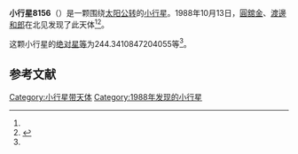 {{Infobox planet
| bgcolour = #FFFFC0
| name = 8156 Tsukada
| symbol = 
| image = 
| caption = 
| discovery = yes
| discovery_ref = 
| discoverer = [[圓舘金|圓舘金]]、[[渡邊和郎|渡邊和郎]]
| discovery_site = [[北见|北见]] 
| discovered = 1988年10月13日
| designations = yes
| mp_name = 
| named_after = 
| alt_names = 1988 TR/ 1977 DP10 / 1992 PY6
| mp_category = [[主带小行星|主带小行星]]
| orbit_ref = <ref name="a">[http://ssd.jpl.nasa.gov/sbdb.cgi?sstr=8156 8156 Tsukada] {{Wayback|url=http://ssd.jpl.nasa.gov/sbdb.cgi?sstr=8156 |date=20210720071804 }}，小行星數據庫瀏覽器（JPL Small-Body Database Browser）－[[美国国家航空航天局|美国国家航空航天局]]喷气推进实验室</ref>
| epoch = 2456400.5 (2013年4月18日更新)
| aphelion = {{convert|2.971116331994887|AU|km|3|abbr=on|lk=out}}
| perihelion = {{convert|2.424127146945617|AU|km|3|abbr=on}}
| semimajor = {{convert|2.697621739470252|AU|km|3|abbr=on}}
| eccentricity = 0.101383596
| period = 1618.340885 [[日|日]]<br />4.43[[儒略年|儒略年]]
| avg_speed = 
| inclination = 3.409010208854348
| asc_node = 130.9878246251357
| mean_anomaly = 
| arg_peri = 244.3410847204055
| satellites = 
| physical_characteristics = yes
| dimensions = 
| mass = 
| density = 
| surface_grav = 
| escape_velocity = 
| sidereal_day = 
| axial_tilt = 
| pole_ecliptic_lat = 
| pole_ecliptic_lon = 
| albedo = 
| temperatures= 
| temp_name1 = 
| mean_temp_1 = 
| max_temp_1 = 
| temp_name2 = 
| max_temp_2 = 
| spectral_type = 
| abs_magnitude = 244.3410847204055
}}

'''小行星8156'''（{{lang-en|8156 Tsukada}}）是一颗围绕[[太阳|太阳]][[公转|公转]]的[[小行星|小行星]]。1988年10月13日，[[圓舘金|圓舘金]]、[[渡邊和郎|渡邊和郎]]在北见发现了此天体<ref name="a" /><ref>{{cite news|title=小行星列表|url=http://cfa-www.harvard.edu/iau/lists/NumberedMPs.txt|accessdate=2013-07-08|newspaper=哈佛大学|archive-date=2008-05-17|archive-url=https://web.archive.org/web/20080517010638/http://cfa-www.harvard.edu/iau/lists/NumberedMPs.txt|dead-url=no}}</ref>。

这颗小行星的[[绝对星等|绝对星等]]为244.3410847204055等<ref name="a" />。

==参考文献==
{{reflist}}
{{Minor Planet Number|[[小行星8155|小行星8155]]|[[小行星8157|小行星8157]]}}

{{小天体}}

[[Category:小行星带天体|Category:小行星带天体]]
[[Category:1988年发现的小行星|Category:1988年发现的小行星]]


{{asteroid-stub}}